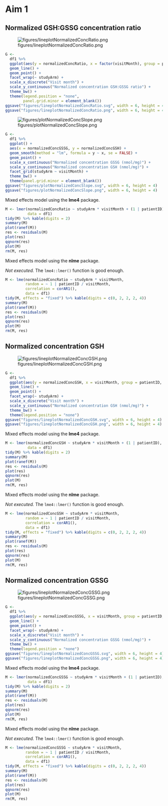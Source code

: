 # Aim 1


## Normalized GSH:GSSG concentration ratio

![figures/lineplotNormalizedConcRatio.png](figures/lineplotNormalizedConcRatio.png)

```r
G <-
  df1 %>% 
  ggplot(aes(y = normalizedConcRatio, x = factor(visitMonth), group = patientID, color = studyArm)) +
  geom_line() +
  geom_point() +
  facet_wrap(~ studyArm) +
  scale_x_discrete("Visit month") +
  scale_y_continuous("Normalized concentration GSH:GSSG ratio") +
  theme_bw() +
  theme(legend.position = "none",
        panel.grid.minor = element_blank())
ggsave("figures/lineplotNormalizedConcRatio.svg", width = 6, height = 4)
ggsave("figures/lineplotNormalizedConcRatio.png", width = 6, height = 4)
```

![figures/plotNormalizedConcSlope.png](figures/plotNormalizedConcSlope.png)

```r
G <-
  df1 %>% 
  ggplot() +
  aes(x = normalizedConcGSSG, y = normalizedConcGSH) +
  geom_smooth(method = "lm", formula = y ~ x, se = FALSE) +
  geom_point() +
  scale_x_continuous("Normalized concentration GSSG (nmol/mg)") +
  scale_y_continuous("Normalized concentration GSH (nmol/mg)") +
  facet_grid(studyArm ~ visitMonth) +
  theme_bw() +
  theme(panel.grid.minor = element_blank())
ggsave("figures/plotNormalizedConcSlope.svg", width = 6, height = 4)
ggsave("figures/plotNormalizedConcSlope.png", width = 6, height = 4)
```

Mixed effects model using the **lme4** package.

```r
M <- lmer(normalizedConcRatio ~ studyArm * visitMonth + (1 | patientID),
          data = df1)
tidy(M) %>% kable(digits = 2)
summary(M)
plot(ranef(M))
res <- residuals(M)
plot(res)
qqnorm(res)
plot(M)
rm(M, res)
```

Mixed effects model using the **nlme** package.

*Not executed.*
The `lme4::lmer()` function is good enough.

```r
M <- lme(normalizedConcRatio ~ studyArm * visitMonth,
         random = ~ 1 | patientID / visitMonth,
         correlation = corAR1(),
         data = df1)
tidy(M, effects = "fixed") %>% kable(digits = c(0, 2, 2, 2, 4))
summary(M)
plot(ranef(M))
res <- residuals(M)
plot(res)
qqnorm(res)
plot(M)
rm(M, res)
```


## Normalized concentration GSH

![figures/lineplotNormalizedConcGSH.png](figures/lineplotNormalizedConcGSH.png)

```r
G <-
  df1 %>% 
  ggplot(aes(y = normalizedConcGSH, x = visitMonth, group = patientID, color = studyArm)) +
  geom_line() +
  geom_point() +
  facet_wrap(~ studyArm) +
  scale_x_discrete("Visit month") +
  scale_y_continuous("Normalized concentration GSH (nmol/mg)") +
  theme_bw() +
  theme(legend.position = "none")
ggsave("figures/lineplotNormalizedConcGSH.svg", width = 6, height = 4)
ggsave("figures/lineplotNormalizedConcGSH.png", width = 6, height = 4)
```

Mixed effects model using the **lme4** package.

```r
M <- lmer(normalizedConcGSH ~ studyArm * visitMonth + (1 | patientID),
          data = df1)
tidy(M) %>% kable(digits = 2)
summary(M)
plot(ranef(M))
res <- residuals(M)
plot(res)
qqnorm(res)
plot(M)
rm(M, res)
```

Mixed effects model using the **nlme** package.

*Not executed.*
The `lme4::lmer()` function is good enough.

```r
M <- lme(normalizedConcGSH ~ studyArm * visitMonth,
         random = ~ 1 | patientID / visitMonth,
         correlation = corAR1(),
         data = df1)
tidy(M, effects = "fixed") %>% kable(digits = c(0, 2, 2, 2, 4))
summary(M)
plot(ranef(M))
res <- residuals(M)
plot(res)
qqnorm(res)
plot(M)
rm(M, res)
```


## Normalized concentration GSSG

![figures/lineplotNormalizedConcGSSG.png](figures/lineplotNormalizedConcGSSG.png)

```r
G <-
  df1 %>% 
  ggplot(aes(y = normalizedConcGSSG, x = visitMonth, group = patientID, color = studyArm)) +
  geom_line() +
  geom_point() +
  facet_wrap(~ studyArm) +
  scale_x_discrete("Visit month") +
  scale_y_continuous("Normalized concentration GSSG (nmol/mg)") +
  theme_bw() +
  theme(legend.position = "none")
ggsave("figures/lineplotNormalizedConcGSSG.svg", width = 6, height = 4)
ggsave("figures/lineplotNormalizedConcGSSG.png", width = 6, height = 4)
```

Mixed effects model using the **lme4** package.

```r
M <- lmer(normalizedConcGSSG ~ studyArm * visitMonth + (1 | patientID),
          data = df1)
tidy(M) %>% kable(digits = 2)
summary(M)
plot(ranef(M))
res <- residuals(M)
plot(res)
qqnorm(res)
plot(M)
rm(M, res)
```

Mixed effects model using the **nlme** package.

*Not executed.*
The `lme4::lmer()` function is good enough.

```r
M <- lme(normalizedConcGSSG ~ studyArm * visitMonth,
         random = ~ 1 | patientID / visitMonth,
         correlation = corAR1(),
         data = df1)
tidy(M, effects = "fixed") %>% kable(digits = c(0, 2, 2, 2, 4))
summary(M)
plot(ranef(M))
res <- residuals(M)
plot(res)
qqnorm(res)
plot(M)
rm(M, res)
```
